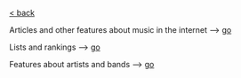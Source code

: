 [\< back](/)

Articles and other features about music in the internet
--> [go](/music/articles)

Lists and rankings
--> [go](/music/lists)

Features about artists and bands
--> [go](/music/artists)
